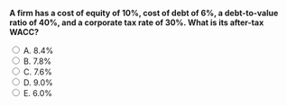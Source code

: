 ::: {.question-block}

<form onsubmit="event.preventDefault(); checkAnswer('module8_mcq_q56')" data-correct-answer="C">
<strong style="display: block;">A firm has a cost of equity of 10%, cost of debt of 6%, a debt-to-value ratio of 40%, and a corporate tax rate of 30%. What is its after-tax WACC?</strong>

<label><input type="radio" name="module8_mcq_q56" value="A"> A. 8.4%</label><br>
<label><input type="radio" name="module8_mcq_q56" value="B"> B. 7.8%</label><br>
<label><input type="radio" name="module8_mcq_q56" value="C"> C. 7.6%</label><br>
<label><input type="radio" name="module8_mcq_q56" value="D"> D. 9.0%</label><br>
<label><input type="radio" name="module8_mcq_q56" value="E"> E. 6.0%</label><br>
</form>

<div id="feedback-module8_mcq_q56" class="feedback" data-status="" style="display:none;">
✅ Correct: C.  
WACC = 0.6(10%) + 0.4(6%)(1 − 0.3) = 6.0% + 1.68% = **7.68% ≈ 7.6%**.
</div>

:::
